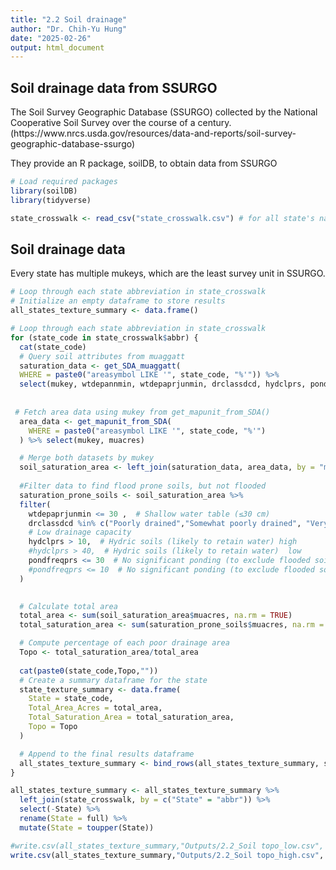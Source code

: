 ```yaml
---
title: "2.2 Soil drainage"
author: "Dr. Chih-Yu Hung"
date: "2025-02-26"
output: html_document
---
```


## Soil drainage data from SSURGO

The Soil Survey Geographic Database (SSURGO) collected by the National Cooperative Soil Survey over the course of a century. 
(https://www.nrcs.usda.gov/resources/data-and-reports/soil-survey-geographic-database-ssurgo)

They provide an R package, soilDB, to obtain data from SSURGO

```r
# Load required packages
library(soilDB)
library(tidyverse)

state_crosswalk <- read_csv("state_crosswalk.csv") # for all state's name

```


## Soil drainage data

Every state has multiple mukeys, which are the least survey unit in SSURGO. 


```r
# Loop through each state abbreviation in state_crosswalk
# Initialize an empty dataframe to store results
all_states_texture_summary <- data.frame()

# Loop through each state abbreviation in state_crosswalk
for (state_code in state_crosswalk$abbr) {
  cat(state_code)
  # Query soil attributes from muaggatt
  saturation_data <- get_SDA_muaggatt(
  WHERE = paste0("areasymbol LIKE '", state_code, "%'")) %>%
  select(mukey, wtdepannmin, wtdepaprjunmin, drclassdcd, hydclprs, pondfreqprs)
  
  
 # Fetch area data using mukey from get_mapunit_from_SDA()
  area_data <- get_mapunit_from_SDA(
    WHERE = paste0("areasymbol LIKE '", state_code, "%'")
  ) %>% select(mukey, muacres)

  # Merge both datasets by mukey
  soil_saturation_area <- left_join(saturation_data, area_data, by = "mukey")
  
  #Filter data to find flood prone soils, but not flooded 
  saturation_prone_soils <- soil_saturation_area %>%
  filter(
    wtdepaprjunmin <= 30 ,  # Shallow water table (≤30 cm)
    drclassdcd %in% c("Poorly drained","Somewhat poorly drained", "Very poorly drained"),  
    # Low drainage capacity
    hydclprs > 10,  # Hydric soils (likely to retain water) high
    #hydclprs > 40,  # Hydric soils (likely to retain water)  low
    pondfreqprs <= 30  # No significant ponding (to exclude flooded soils) high
    #pondfreqprs <= 10  # No significant ponding (to exclude flooded soils) low
  )

  
  # Calculate total area 
  total_area <- sum(soil_saturation_area$muacres, na.rm = TRUE)
  total_saturation_area <- sum(saturation_prone_soils$muacres, na.rm = TRUE)

  # Compute percentage of each poor drainage area
  Topo <- total_saturation_area/total_area
  
  cat(paste0(state_code,Topo,""))
  # Create a summary dataframe for the state
  state_texture_summary <- data.frame(
    State = state_code,
    Total_Area_Acres = total_area,
    Total_Saturation_Area = total_saturation_area,
    Topo = Topo
  )

  # Append to the final results dataframe
  all_states_texture_summary <- bind_rows(all_states_texture_summary, state_texture_summary)
}

all_states_texture_summary <- all_states_texture_summary %>%
  left_join(state_crosswalk, by = c("State" = "abbr")) %>%
  select(-State) %>%
  rename(State = full) %>%
  mutate(State = toupper(State))

#write.csv(all_states_texture_summary,"Outputs/2.2_Soil topo_low.csv", row.names = FALSE)
write.csv(all_states_texture_summary,"Outputs/2.2_Soil topo_high.csv", row.names = FALSE)

```

